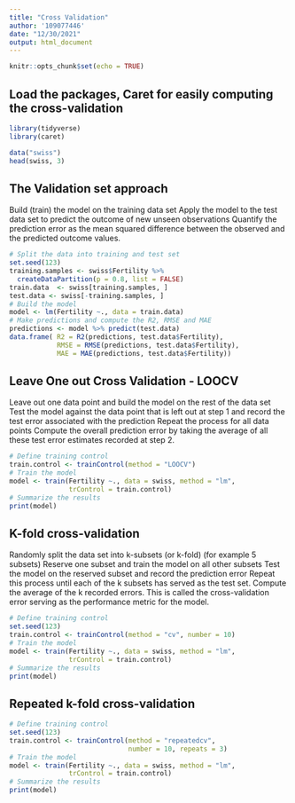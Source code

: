 ```yaml
---
title: "Cross Validation"
author: '109077446'
date: "12/30/2021"
output: html_document
---
```


```r
knitr::opts_chunk$set(echo = TRUE)
```

## Load the packages, Caret for easily computing the cross-validation

```r
library(tidyverse)
library(caret)

```

```r
data("swiss")
head(swiss, 3)
```

## The Validation set approach 


Build (train) the model on the training data set
Apply the model to the test data set to predict the outcome of new unseen observations
Quantify the prediction error as the mean squared difference between the observed and the predicted outcome values.



```r
# Split the data into training and test set
set.seed(123)
training.samples <- swiss$Fertility %>%
  createDataPartition(p = 0.8, list = FALSE)
train.data  <- swiss[training.samples, ]
test.data <- swiss[-training.samples, ]
# Build the model
model <- lm(Fertility ~., data = train.data)
# Make predictions and compute the R2, RMSE and MAE
predictions <- model %>% predict(test.data)
data.frame( R2 = R2(predictions, test.data$Fertility),
            RMSE = RMSE(predictions, test.data$Fertility),
            MAE = MAE(predictions, test.data$Fertility))
```

## Leave One out Cross Validation - LOOCV

Leave out one data point and build the model on the rest of the data set
Test the model against the data point that is left out at step 1 and record the test error associated with the prediction
Repeat the process for all data points
Compute the overall prediction error by taking the average of all these test error estimates recorded at step 2.

```r
# Define training control
train.control <- trainControl(method = "LOOCV")
# Train the model
model <- train(Fertility ~., data = swiss, method = "lm",
               trControl = train.control)
# Summarize the results
print(model)
```

## K-fold cross-validation

Randomly split the data set into k-subsets (or k-fold) (for example 5 subsets)
Reserve one subset and train the model on all other subsets
Test the model on the reserved subset and record the prediction error
Repeat this process until each of the k subsets has served as the test set.
Compute the average of the k recorded errors. This is called the cross-validation error serving as the performance metric for the model.


```r
# Define training control
set.seed(123) 
train.control <- trainControl(method = "cv", number = 10)
# Train the model
model <- train(Fertility ~., data = swiss, method = "lm",
               trControl = train.control)
# Summarize the results
print(model)
```

## Repeated k-fold cross-validation

```r
# Define training control
set.seed(123)
train.control <- trainControl(method = "repeatedcv", 
                              number = 10, repeats = 3)
# Train the model
model <- train(Fertility ~., data = swiss, method = "lm",
               trControl = train.control)
# Summarize the results
print(model)
```

